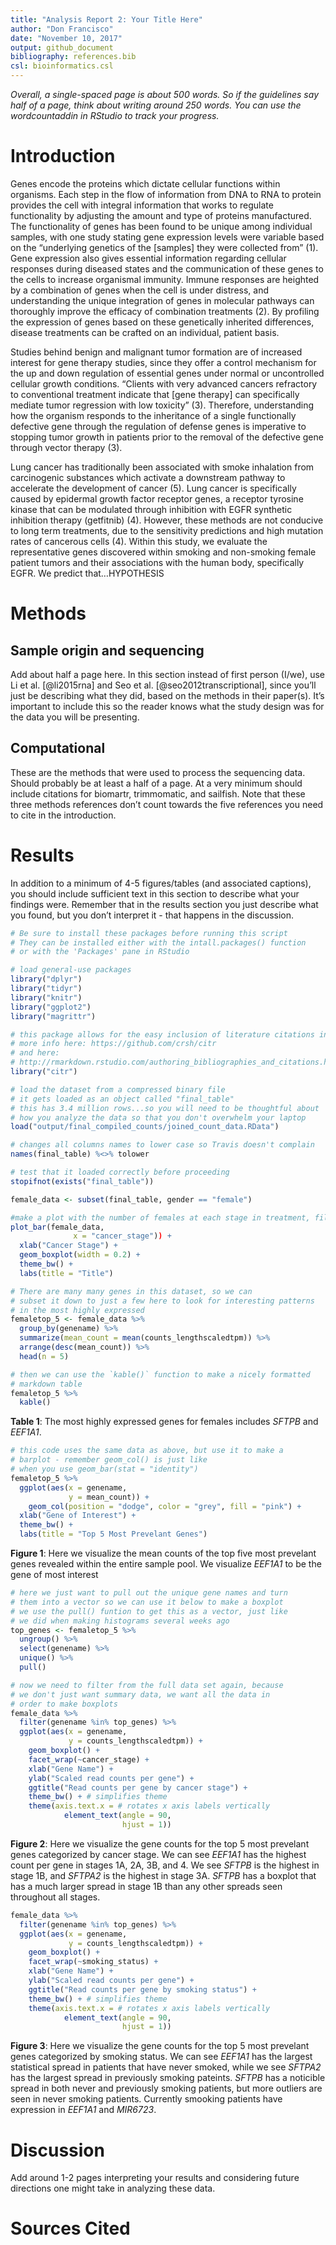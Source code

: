 ```yaml
---
title: "Analysis Report 2: Your Title Here"
author: "Don Francisco"
date: "November 10, 2017"
output: github_document
bibliography: references.bib
csl: bioinformatics.csl
---
```


*Overall, a single-spaced page is about 500 words. So if the guidelines say half of a page, think about writing around 250 words. You can use the wordcountaddin in RStudio to track your progress.*

# Introduction

Genes encode the proteins which dictate cellular functions within organisms. Each step in the flow of information from DNA to RNA to protein provides the cell with integral information that works to regulate functionality by adjusting the amount and type of proteins manufactured. The functionality of genes has been found to be unique among individual samples, with one study stating gene expression levels were variable based on the “underlying genetics of the [samples] they were collected from” (1). Gene expression also gives essential information regarding cellular responses during diseased states and the communication of these genes to the cells to increase organismal immunity. Immune responses are heighted by a combination of genes when the cell is under distress, and understanding the unique integration of genes in molecular pathways can thoroughly improve the efficacy of combination treatments (2). By profiling the expression of genes based on these genetically inherited differences, disease treatments can be crafted on an individual, patient basis. 

Studies behind benign and malignant tumor formation are of increased interest for gene therapy studies, since they offer a control mechanism for the up and down regulation of essential genes under normal or uncontrolled cellular growth conditions. “Clients with very advanced cancers refractory to conventional treatment indicate that [gene therapy] can specifically mediate tumor regression with low toxicity” (3). Therefore, understanding how the organism responds to the inheritance of a single functionally defective gene through the regulation of defense genes is imperative to stopping tumor growth in patients prior to the removal of the defective gene through vector therapy (3). 

Lung cancer has traditionally been associated with smoke inhalation from carcinogenic substances which activate a downstream pathway to accelerate the development of cancer (5). Lung cancer is specifically caused by epidermal growth factor receptor genes, a receptor tyrosine kinase that can be modulated through inhibition with EGFR synthetic inhibition therapy (getfitnib) (4). However, these methods are not conducive to long term treatments, due to the sensitivity predictions and high mutation rates of cancerous cells (4). Within this study, we evaluate the representative genes discovered within smoking and non-smoking female patient tumors and their associations with the human body, specifically EGFR. We predict that...HYPOTHESIS


# Methods

## Sample origin and sequencing

Add about half a page here. In this section instead of first person (I/we), use Li et al. [@li2015rna] and Seo et al. [@seo2012transcriptional], since you'll just be describing what they did, based on the methods in their paper(s). It's important to include this so the reader knows what the study design was for the data you will be presenting.

## Computational

These are the methods that were used to process the sequencing data. Should probably be at least a half of a page. At a very minimum should include citations for biomartr, trimmomatic, and sailfish. Note that these three methods references don't count towards the five references you need to cite in the introduction.

# Results

In addition to a minimum of 4-5 figures/tables (and associated captions), you should include sufficient text in this section to describe what your findings were. Remember that in the results section you just describe what you found, but you don't interpret it - that happens in the discussion.

```r
# Be sure to install these packages before running this script
# They can be installed either with the intall.packages() function
# or with the 'Packages' pane in RStudio

# load general-use packages
library("dplyr")
library("tidyr")
library("knitr")
library("ggplot2")
library("magrittr")

# this package allows for the easy inclusion of literature citations in our Rmd
# more info here: https://github.com/crsh/citr
# and here:
# http://rmarkdown.rstudio.com/authoring_bibliographies_and_citations.html
library("citr")
```

```r
# load the dataset from a compressed binary file
# it gets loaded as an object called "final_table"
# this has 3.4 million rows...so you will need to be thoughtful about
# how you analyze the data so that you don't overwhelm your laptop
load("output/final_compiled_counts/joined_count_data.RData")

# changes all columns names to lower case so Travis doesn't complain
names(final_table) %<>% tolower

# test that it loaded correctly before proceeding
stopifnot(exists("final_table"))
```


```r
female_data <- subset(final_table, gender == "female")

#make a plot with the number of females at each stage in treatment, fill by smoking status (never previously current)
plot_bar(female_data,
              x = "cancer_stage")) +
  xlab("Cancer Stage") +
  geom_boxplot(width = 0.2) +
  theme_bw() +
  labs(title = "Title")

```



```r
# There are many many genes in this dataset, so we can
# subset it down to just a few here to look for interesting patterns
# in the most highly expressed
femaletop_5 <- female_data %>%
  group_by(genename) %>%
  summarize(mean_count = mean(counts_lengthscaledtpm)) %>%
  arrange(desc(mean_count)) %>%
  head(n = 5)

# then we can use the `kable()` function to make a nicely formatted
# markdown table
femaletop_5 %>%
  kable()
```

**Table 1**: The most highly expressed genes for females includes *SFTPB* and *EEF1A1*.

```r
# this code uses the same data as above, but use it to make a
# barplot - remember geom_col() is just like
# when you use geom_bar(stat = "identity")
femaletop_5 %>%
  ggplot(aes(x = genename,
             y = mean_count)) +
    geom_col(position = "dodge", color = "grey", fill = "pink") +
  xlab("Gene of Interest") +
  theme_bw() +
  labs(title = "Top 5 Most Prevelant Genes")
```

**Figure 1**: Here we visualize the mean counts of the top five most prevelant genes revealed within the entire sample pool. We visualize *EEF1A1* to be the gene of most interest

```r
# here we just want to pull out the unique gene names and turn
# them into a vector so we can use it below to make a boxplot
# we use the pull() funtion to get this as a vector, just like
# we did when making histograms several weeks ago
top_genes <- femaletop_5 %>%
  ungroup() %>%
  select(genename) %>%
  unique() %>%
  pull()

# now we need to filter from the full data set again, because
# we don't just want summary data, we want all the data in
# order to make boxplots
female_data %>%
  filter(genename %in% top_genes) %>%
  ggplot(aes(x = genename,
             y = counts_lengthscaledtpm)) +
    geom_boxplot() +
    facet_wrap(~cancer_stage) +
    xlab("Gene Name") +
    ylab("Scaled read counts per gene") +
    ggtitle("Read counts per gene by cancer stage") +
    theme_bw() + # simplifies theme
    theme(axis.text.x = # rotates x axis labels vertically
            element_text(angle = 90,
                         hjust = 1))
```

**Figure 2**: Here we visualize the gene counts for the top 5 most prevelant genes categorized by cancer stage. We can see *EEF1A1* has the highest count per gene in stages 1A, 2A, 3B, and 4. We see *SFTPB* is the highest in stage 1B, and *SFTPA2* is the highest in stage 3A. *SFTPB* has a boxplot that has a much larger spread in stage 1B than any other spreads seen throughout all stages. 

```r
female_data %>%
  filter(genename %in% top_genes) %>%
  ggplot(aes(x = genename,
             y = counts_lengthscaledtpm)) +
    geom_boxplot() +
    facet_wrap(~smoking_status) +
    xlab("Gene Name") +
    ylab("Scaled read counts per gene") +
    ggtitle("Read counts per gene by smoking status") +
    theme_bw() + # simplifies theme
    theme(axis.text.x = # rotates x axis labels vertically
            element_text(angle = 90,
                         hjust = 1))
```

**Figure 3**: Here we visualize the gene counts for the top 5 most prevelant genes categorized by smoking status. We can see *EEF1A1* has the largest statistical spread in patients that have never smoked, while we see *SFTPA2* has the largest spread in previously smoking pateints. *SFTPB* has a noticible spread in both never and previously smoking patients, but more outliers are seen in never smoking patients. Currently smooking patients have expression in *EEF1A1* and *MIR6723*.


# Discussion

Add around 1-2 pages interpreting your results and considering future directions one might take in analyzing these data.

# Sources Cited
